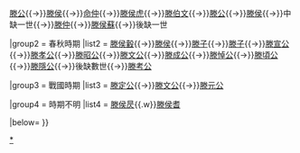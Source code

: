 {{Navbox
|name=滕國君主
|title=[[滕國]]君主

|group1 = 春秋以前
|list1=[[錯叔繡]]{{→}}[[滕公 (西周前期)|滕公]]{{→}}[[滕侯 (西周前期)|滕侯]]{{→}}[[命仲]]{{→}}[[滕侯虎]]{{→}}[[滕伯文]]{{→}}[[滕公 (西周前期)|滕公]]{{→}}[[滕侯 (西周前期)|滕侯]]{{→}}中缺一世{{→}}[[滕仲]]{{→}}[[滕侯𩵦|滕侯蘇]]{{→}}後缺一世

|group2 = 春秋時期
|list2 = [[滕侯轂]]{{→}}[[滕侯 (春秋)|滕侯]]{{→}}[[滕子 (魯桓公時期)|滕子]]{{→}}[[滕子 (魯莊公時期)|滕子]]{{→}}[[滕宣公]]{{→}}[[滕孝公]]{{→}}[[滕昭公]]{{→}}[[滕文公 (春秋)|滕文公]]{{→}}[[滕成公]]{{→}}[[滕悼公]]{{→}}[[滕頃公]]{{→}}[[滕隱公]]{{→}}後缺數世{{→}}[[滕考公]]

|group3 = 戰國時期
|list3 = [[滕定公]]{{→}}[[滕文公]]{{→}}[[滕元公]]

|group4 = 時期不明
|list4 = [[滕侯昃]]{{.w}}[[滕侯耆]]

|below={{周朝諸侯國君主}}
}}<noinclude>
[[Category:先秦君主導航模板|{{PAGENAME}}]]
[[Category:滕國君主|*]]
</noinclude>
